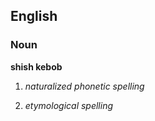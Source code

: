 ==English==

===Noun===
'''shish kebob'''

# {{misspelling of|[[shish kabob]]}} ''naturalized phonetic spelling''
# {{misspelling of|shish kebab}} ''etymological spelling''